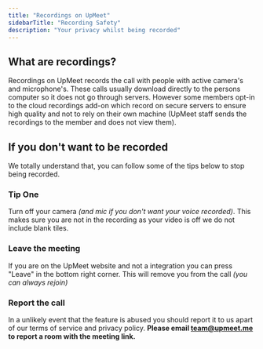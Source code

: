 ```yaml
---
title: "Recordings on UpMeet"
sidebarTitle: "Recording Safety"
description: "Your privacy whilst being recorded"
---
```


## What are recordings?
Recordings on UpMeet records the call with people with active camera's and microphone's.
These calls usually download directly to the persons computer so it does not go through servers.
However some members opt-in to the cloud recordings add-on which record on secure servers to ensure high quality and not to rely on their own machine (UpMeet staff sends the recordings to the member and does not view them). 

## If you don't want to be recorded
We totally understand that, you can follow some of the tips below to stop being recorded.

### Tip One
Turn off your camera _(and mic if you don't want your voice recorded)_. 
This makes sure you are not in the recording as your video is off we do not include blank tiles.

### Leave the meeting
If you are on the UpMeet website and not a integration you can press "Leave" in the bottom right corner.
This will remove you from the call _(you can always rejoin)_ 

### Report the call
In a unlikely event that the feature is abused you should report it to us apart of our terms of service and privacy policy.
**Please email team@upmeet.me to report a room with the meeting link.**
